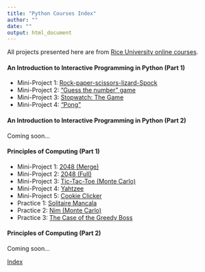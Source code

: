 ```yaml
---
title: "Python Courses Index"
author: ""
date: ""
output: html_document
---
```


All projects presented here are from [Rice University online courses](https://www.coursera.org/specialization/fundamentalscomputing2/37).

#### An Introduction to Interactive Programming in Python (Part 1)
- Mini-Project 1: [Rock-paper-scissors-lizard-Spock](http://linzifan.github.io/python_courses/IPP-Project1)
- Mini-Project 2: ["Guess the number" game](http://linzifan.github.io/python_courses/IPP-Project2)
- Mini-Project 3: [Stopwatch: The Game](http://linzifan.github.io/python_courses/IPP-Project3)
- Mini-Project 4: ["Pong"](http://linzifan.github.io/python_courses/IPP-Project4)

#### An Introduction to Interactive Programming in Python (Part 2)
Coming soon...


#### Principles of Computing (Part 1)
- Mini-Project 1: [2048 (Merge)](http://linzifan.github.io/python_courses/PoC-Project1)
- Mini-Project 2: [2048 (Full)](http://linzifan.github.io/python_courses/PoC-Project2)
- Mini-Project 3: [Tic-Tac-Toe (Monte Carlo)](http://linzifan.github.io/python_courses/PoC-Project3)
- Mini-Project 4: [Yahtzee](http://linzifan.github.io/python_courses/PoC-Project4)
- Mini-Project 5: [Cookie Clicker](http://linzifan.github.io/python_courses/PoC-Project5)
- Practice 1: [Solitaire Mancala](http://linzifan.github.io/python_courses/PoC-Practice1)
- Practice 2: [Nim (Monte Carlo)](http://linzifan.github.io/python_courses/PoC-Practice2)
- Practice 3: [The Case of the Greedy Boss](http://linzifan.github.io/python_courses/PoC-Practice3)


#### Principles of Computing (Part 2)
Coming soon...


[Index](http://linzifan.github.io/python_courses/Index)
